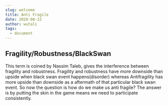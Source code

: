 ```yaml
---
slug: welcome
title: Anti Fragile
date: 2020-08-22
author: wutali
tags:
  - document
---
```



## Fragility/Robustness/BlackSwan

This term is coined by Nassim Taleb, gives the interference between fragility and robustness. Fragility and robustness have more downside than upside when black swan event happens(disorder) whereas Antifragility has more upside than downside as a aftermath of that particular black swan event. So now the question is how do we make us anti fragile? The answer is by putting the skin in the game means we need to participate consistently.
